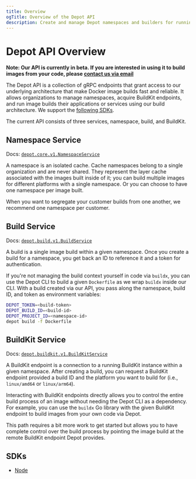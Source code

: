 ```yaml
---
title: Overview
ogTitle: Overview of the Depot API
description: Create and manage Depot namespaces and builders for running image builds on behalf of your own users
---
```


# Depot API Overview

**Note: Our API is currently in beta. If you are interested in using it to build images from your code, please [contact us via email](mailto:contact@depot.dev)**

The Depot API is a collection of gRPC endpoints that grant access to our underlying architecture that make Docker image builds fast and reliable. It allows organizations to manage namespaces, acquire BuildKit endpoints, and run image builds their applications or services using our build architecture. We support the [following SDKs](#sdks).

The current API consists of three services, namespace, build, and BuildKit.

## Namespace Service

Docs: [`depot.core.v1.NamespaceService`](https://buf.build/depot/api/docs/main:depot.core.v1#depot.core.v1.NamespaceService)

A namespace is an isolated cache. Cache namespaces belong to a single organization and are never shared. They represent the layer cache associated with the images built inside of it; you can build multiple images for different platforms with a single namespace. Or you can choose to have one namespace per image built.

When you want to segregate your customer builds from one another, we recommend one namespace per customer.

## Build Service

Docs: [`depot.build.v1.BuildService`](https://buf.build/depot/api/docs/main:depot.build.v1#depot.build.v1.BuildService)

A build is a single image build within a given namespace. Once you create a build for a namespace, you get back an ID to reference it and a token for authentication.

If you're not managing the build context yourself in code via `buildx`, you can use the Depot CLI to build a given `Dockerfile` as we wrap `buildx` inside our CLI. With a build created via our API, you pass along the namespace, build ID, and token as environment variables:

```bash
DEPOT_TOKEN=<build-token>
DEPOT_BUILD_ID=<build-id>
DEPOT_PROJECT_ID=<namespace-id>
depot build -f Dockerfile
```

## BuildKit Service

Docs: [`depot.buildkit.v1.BuildKitService`](https://buf.build/depot/api/docs/main:depot.buildkit.v1#depot.buildkit.v1.BuildKitService)

A BuildKit endpoint is a connection to a running BuildKit instance within a given namespace. After creating a build, you can request a BuildKit endpoint provided a build ID and the platform you want to build for (i.e., `linux/amd64` or `linux/arm64`).

Interacting with BuildKit endpoints directly allows you to control the entire build process of an image without needing the Depot CLI as a dependency. For example, you can use the `buildx` Go library with the given BuildKit endpoint to build images from your own code via Depot.

This path requires a bit more work to get started but allows you to have complete control over the build process by pointing the image build at the remote BuildKit endpoint Depot provides.

## SDKs

- [Node](https://github.com/depot/sdk-node)
